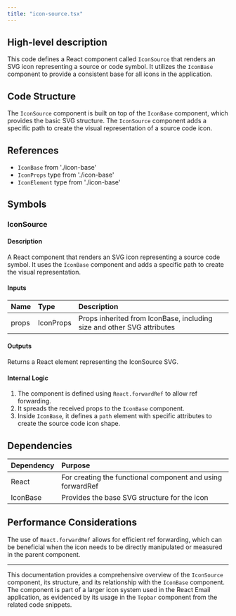 ```yaml
---
title: "icon-source.tsx"
---
```


## High-level description
This code defines a React component called `IconSource` that renders an SVG icon representing a source or code symbol. It utilizes the `IconBase` component to provide a consistent base for all icons in the application.

## Code Structure
The `IconSource` component is built on top of the `IconBase` component, which provides the basic SVG structure. The `IconSource` component adds a specific path to create the visual representation of a source code icon.

## References
- `IconBase` from './icon-base'
- `IconProps` type from './icon-base'
- `IconElement` type from './icon-base'

## Symbols

### IconSource
#### Description
A React component that renders an SVG icon representing a source code symbol. It uses the `IconBase` component and adds a specific path to create the visual representation.

#### Inputs
| Name | Type | Description |
|:-----|:-----|:------------|
| props | IconProps | Props inherited from IconBase, including size and other SVG attributes |

#### Outputs
Returns a React element representing the IconSource SVG.

#### Internal Logic
1. The component is defined using `React.forwardRef` to allow ref forwarding.
2. It spreads the received props to the `IconBase` component.
3. Inside `IconBase`, it defines a `path` element with specific attributes to create the source code icon shape.

## Dependencies
| Dependency | Purpose |
|:-----------|:--------|
| React | For creating the functional component and using forwardRef |
| IconBase | Provides the base SVG structure for the icon |

## Performance Considerations
The use of `React.forwardRef` allows for efficient ref forwarding, which can be beneficial when the icon needs to be directly manipulated or measured in the parent component.

___

This documentation provides a comprehensive overview of the `IconSource` component, its structure, and its relationship with the `IconBase` component. The component is part of a larger icon system used in the React Email application, as evidenced by its usage in the `Topbar` component from the related code snippets.